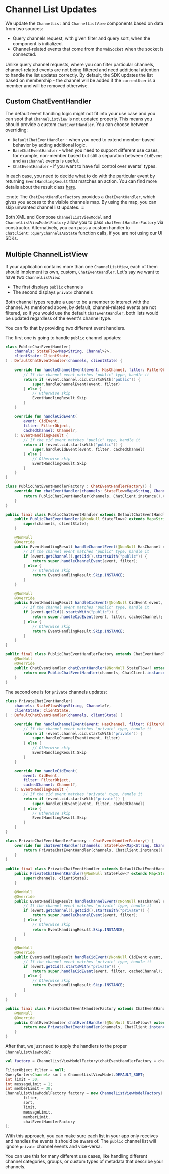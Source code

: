 
# Channel List Updates

We update the `ChannelList` and `ChannelListView` components based on data from two sources:
- Query channels request, with given filter and query sort, when the component is initialized.
- Channel-related events that come from the `WebSocket` when the socket is connected.

Unlike query channel requests, where you can filter particular channels, channel-related events are not being filtered and need additional attention to handle the list updates correctly.
By default, the SDK updates the list based on membership - the channel will be added if the `currentUser` is a member and will be removed otherwise.

## Custom ChatEventHandler

The default event handling logic might not fit into your use case and you can spot that `ChannelListView` is not updated properly. This means you should provide a custom `ChatEventHandler`.
You can choose between overriding:
- `DefaultChatEventHandler` - when you need to extend member-based behavior by adding additional logic.
- `BaseChatEventHandler` - when you need to support different use cases, for example, non-member based but still a separation between `CidEvent` and `HasChannel` events is useful.
- `ChatEventHandler` - if you want to have full control over events' types.

In each case, you need to decide what to do with the particular event by returning `EventHandlingResult` that matches an action.
You can find more details about the result class [here](https://github.com/GetStream/stream-chat-android/blob/main/stream-chat-android-client/src/main/java/io/getstream/chat/android/client/events/EventHandling.kt#L43).

:::note
The `ChatEventHandlerFactory` provides a `ChatEventHandler`, which gives you access to the visible channels map. By using the map, you can skip unwanted channel list updates.
:::

Both XML and Compose `ChannelListViewModel` and `ChannelListViewModelFactory` allow you to pass `chatEventHandlerFactory` via constructor.
Alternatively, you can pass a custom handler to `ChatClient::queryChannelsAsState` function calls, if you are not using our UI SDKs.

## Multiple ChannelListView

If your application contains more than one `ChannelListView`, each of them should implement its own, custom, `ChatEventHandler`.
Let's say we want to have two `ChannelListView`:
- The first displays `public` channels
- The second displays `private` channels

Both channel types require a user to be a member to interact with the channel. As mentioned above, by default, channel-related events are not filtered, so if you would use the default `ChatEventHandler`, both lists would be updated regardless of the event's channel type.

You can fix that by providing two different event handlers.

The first one is going to handle `public` channel updates:

<Tabs>
<TabItem value="kotlin" label="Kotlin">

```kotlin
class PublicChatEventHandler(
    channels: StateFlow<Map<String, Channel>?>,
    clientState: ClientState,
) : DefaultChatEventHandler(channels, clientState) {

    override fun handleChannelEvent(event: HasChannel, filter: FilterObject): EventHandlingResult {
        // If the channel event matches "public" type, handle it
        return if (event.channel.cid.startsWith("public")) {
            super.handleChannelEvent(event, filter)
        } else {
            // Otherwise skip
            EventHandlingResult.Skip
        }
    }

    override fun handleCidEvent(
        event: CidEvent,
        filter: FilterObject,
        cachedChannel: Channel?,
    ): EventHandlingResult {
        // If the cid event matches "public" type, handle it
        return if (event.cid.startsWith("public")) {
            super.handleCidEvent(event, filter, cachedChannel)
        } else {
            // Otherwise skip
            EventHandlingResult.Skip
        }
    }
}

class PublicChatEventHandlerFactory : ChatEventHandlerFactory() {
    override fun chatEventHandler(channels: StateFlow<Map<String, Channel>?>): ChatEventHandler {
        return PublicChatEventHandler(channels, ChatClient.instance().clientState)
    }
}
```
</TabItem>

<TabItem value="java" label="Java">

```java
public final class PublicChatEventHandler extends DefaultChatEventHandler {
    public PublicChatEventHandler(@NonNull StateFlow<? extends Map<String, Channel>> channels, @NonNull ClientState clientState) {
        super(channels, clientState);
    }

    @NonNull
    @Override
    public EventHandlingResult handleChannelEvent(@NonNull HasChannel event, @NonNull FilterObject filter) {
        // If the channel event matches "public" type, handle it
        if (event.getChannel().getCid().startsWith("public")) {
            return super.handleChannelEvent(event, filter);
        } else {
            // Otherwise skip
            return EventHandlingResult.Skip.INSTANCE;
        }
    }

    @NonNull
    @Override
    public EventHandlingResult handleCidEvent(@NonNull CidEvent event, @NonNull FilterObject filter, @Nullable Channel cachedChannel) {
        // If the channel event matches "public" type, handle it
        if (event.getCid().startsWith("public")) {
            return super.handleCidEvent(event, filter, cachedChannel);
        } else {
            // Otherwise skip
            return EventHandlingResult.Skip.INSTANCE;
        }
    }
}

public final class PublicChatEventHandlerFactory extends ChatEventHandlerFactory {
    @NonNull
    @Override
    public ChatEventHandler chatEventHandler(@NonNull StateFlow<? extends Map<String, Channel>> channels) {
        return new PublicChatEventHandler(channels, ChatClient.instance().getClientState());
    }
}
```
</TabItem>
</Tabs>

The second one is for `private` channels updates:

<Tabs>
<TabItem value="kotlin" label="Kotlin">

```kotlin
class PrivateChatEventHandler(
    channels: StateFlow<Map<String, Channel>?>,
    clientState: ClientState,
) : DefaultChatEventHandler(channels, clientState) {

    override fun handleChannelEvent(event: HasChannel, filter: FilterObject): EventHandlingResult {
        // If the channel event matches "private" type, handle it
        return if (event.channel.cid.startsWith("private")) {
            super.handleChannelEvent(event, filter)
        } else {
            // Otherwise skip
            EventHandlingResult.Skip
        }
    }

    override fun handleCidEvent(
        event: CidEvent,
        filter: FilterObject,
        cachedChannel: Channel?,
    ): EventHandlingResult {
        // If the cid event matches "private" type, handle it
        return if (event.cid.startsWith("private")) {
            super.handleCidEvent(event, filter, cachedChannel)
        } else {
            // Otherwise skip
            EventHandlingResult.Skip
        }
    }
}

class PrivateChatEventHandlerFactory : ChatEventHandlerFactory() {
    override fun chatEventHandler(channels: StateFlow<Map<String, Channel>?>): ChatEventHandler {
        return PrivateChatEventHandler(channels, ChatClient.instance().clientState)
    }
}
```
</TabItem>

<TabItem value="java" label="Java">

```java
public final class PrivateChatEventHandler extends DefaultChatEventHandler {
    public PrivateChatEventHandler(@NonNull StateFlow<? extends Map<String, Channel>> channels, @NonNull ClientState clientState) {
        super(channels, clientState);
    }

    @NonNull
    @Override
    public EventHandlingResult handleChannelEvent(@NonNull HasChannel event, @NonNull FilterObject filter) {
        // If the channel event matches "private" type, handle it
        if (event.getChannel().getCid().startsWith("private")) {
            return super.handleChannelEvent(event, filter);
        } else {
            // Otherwise skip
            return EventHandlingResult.Skip.INSTANCE;
        }
    }

    @NonNull
    @Override
    public EventHandlingResult handleCidEvent(@NonNull CidEvent event, @NonNull FilterObject filter, @Nullable Channel cachedChannel) {
        // If the channel event matches "private" type, handle it
        if (event.getCid().startsWith("private")) {
            return super.handleCidEvent(event, filter, cachedChannel);
        } else {
            // Otherwise skip
            return EventHandlingResult.Skip.INSTANCE;
        }
    }
}

public final class PrivateChatEventHandlerFactory extends ChatEventHandlerFactory {
    @NonNull
    @Override
    public ChatEventHandler chatEventHandler(@NonNull StateFlow<? extends Map<String, Channel>> channels) {
        return new PrivateChatEventHandler(channels, ChatClient.instance().getClientState());
    }
}
```
</TabItem>
</Tabs>

After that, we just need to apply the handlers to the proper `ChannelListViewModel`:

<Tabs>
<TabItem value="kotlin" label="Kotlin">

```kotlin
val factory = ChannelListViewModelFactory(chatEventHandlerFactory = chatEventHandlerFactory)
```
</TabItem>

<TabItem value="java" label="Java">

```java
FilterObject filter = null;
QuerySorter<Channel> sort = ChannelListViewModel.DEFAULT_SORT;
int limit = 30;
int messageLimit = 1;
int memberLimit = 30;
ChannelListViewModelFactory factory = new ChannelListViewModelFactory(
        filter,
        sort,
        limit,
        messageLimit,
        memberLimit,
        chatEventHandlerFactory
);
```
</TabItem>
</Tabs>

With this approach, you can make sure each list in your app only receives and handles the events it should be aware of. The `public` channel list will ignore `private` channel events and vice-versa.

You can use this for many different use cases, like handling different channel categories, groups, or custom types of metadata that describe your channels.
